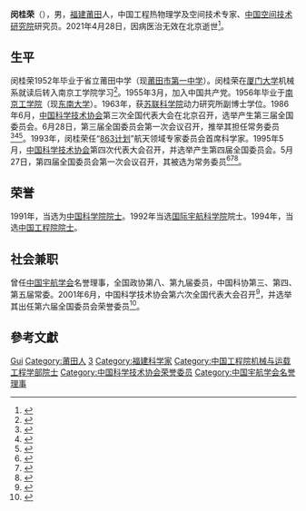 {{Infobox_Person
| name = 闵桂荣
| image = 
| box_width = 
| occupation = 
| period = 
| Sex = 男
| party = {{CPC}}
| birth_date = {{birth date|1933|06|02}}
| birth_place = {{ROC-1928}}[[福建省|福建省]][[莆田縣|莆田縣]]
| death_date = {{death date and age|2021|04|28|1933|06|02}}
| death_place = {{CHN}}[[北京市|北京市]]
| spouse = 
| relatives = 
| education = 
| past = {{Infobox_People_CAS
|学部=技术科学部
|专业=空间技术
|当选年=1991年
}}
| awards = *1980年、1990年，被评为七机部、航空航天部劳动模范
*1985年，获[[国家科学技术进步奖|国家科技进步]]特等奖（第五完成人）
*1990年，获[[国家科学技术进步奖|国家科技进步]]特等奖（第一完成人）
*1996年，获[[何梁何利基金科学与技术进步奖|何梁何利基金科学与技术进步奖]]
*1997年及2001年，获国家[[863计划|863计划]]突出贡献奖
}}
'''闵桂荣'''（{{bd|1933年|6月2日|2021年|4月28日|catIdx=Min}}），男，[[福建|福建]][[莆田|莆田]]人，中国工程热物理学及空间技术专家、[[中国空间技术研究院|中国空间技术研究院]]研究员。2021年4月28日，因病医治无效在北京逝世<ref name="death">{{cite web|url=https://finance.sina.com.cn/tech/2021-04-28/doc-ikmxzfmk9519780.shtml|title=送别！我国人造卫星开拓者闵桂荣院士逝世|publisher=新浪网|date=2021-04-28|accessdate=2021-04-28|archive-date=2021-04-28|archive-url=https://web.archive.org/web/20210428125649/https://finance.sina.com.cn/tech/2021-04-28/doc-ikmxzfmk9519780.shtml|dead-url=no}}</ref>。

== 生平 ==
闵桂荣1952年毕业于省立莆田中学（现[[莆田市第一中学|莆田市第一中学]]）。闵桂荣在[[厦门大学|厦门大学]]机械系就读后转入南京工学院学习<ref>{{Cite web |url=http://history.seu.edu.cn/s/49/t/30/a/1282/info.htm |title=魂系太空-----记中国卫星总设计师闵桂荣 |accessdate=2009-12-22 |archive-date=2019-07-13 |archive-url=https://web.archive.org/web/20190713022401/https://history.seu.edu.cn/s/49/t/30/a/1282/info.psp |dead-url=no }}</ref>。1955年3月，加入中国共产党。1956年毕业于[[南京工学院|南京工学院]]（现[[东南大学|东南大学]]）。1963年，获[[苏联科学院|苏联科学院]]动力研究所副博士学位。1986年6月，[[中国科学技术协会|中国科学技术协会]]第三次全国代表大会在北京召开，选举产生第三届全国委员会。6月28日，第三届全国委员会第一次会议召开，推举其担任常务委员<ref>{{Cite book|title=中国科学技术协会第三次全国代表大会文件汇编|last=[[中国科协研究室|中国科协研究室]]编|publisher=中国科协研究室|pages=94-96}}</ref><ref>{{Cite book|title=中国共产党组织史资料 附卷4 中华人民共和国群众团体组织 1949.10-1997.9|last=[[中共中央组织部|中共中央组织部]]，中共中央党史研究室，中央档案馆|publisher=[[中共党史出版社|中共党史出版社]]|year=2000|isbn=7-80136-318-3|location=北京|pages=408}}</ref><ref>{{Cite book|title=当代中国科学技术发展史|last=陈建新等主编|publisher=[[湖北教育出版社|湖北教育出版社]]|year=1994.10|isbn=7-5351-1355-9|pages=609|location=武汉}}</ref>。1993年，闵桂荣任“[[863计划|863计划]]”航天领域专家委员会首席科学家。1995年5月，[[中国科学技术协会|中国科学技术协会]]第四次代表大会召开，并选举产生第四届全国委员会。5月27日，第四届全国委员会第一次会议召开，其被选为常务委员<ref>{{Cite book|title=中国人物年鉴 1992|last=[[李方诗|李方诗]]等主编|publisher=北京：[[华艺出版社|华艺出版社]]|year=1992.10|isbn=7-80039-683-5|pages=475-476}}</ref><ref>{{Cite book|title=中国共产党组织史资料 附卷4 中华人民共和国群众团体组织 1949.10-1997.9|last=[[中共中央组织部|中共中央组织部]]，[[中共中央党史研究室|中共中央党史研究室]]，[[中央档案馆|中央档案馆]]|publisher=北京：[[中共党史出版社|中共党史出版社]]|year=2000|isbn=7-80136-318-3|pages=409-410}}</ref><ref>{{Cite book|title=当代中国科学技术发展史|last=[[陈建新|陈建新]]等主编|publisher=武汉：[[湖北教育出版社|湖北教育出版社]]|year=1994.10|isbn=7-5351-1355-9|pages=609-610}}</ref>。

== 荣誉 ==
1991年，当选为[[中国科学院院士|中国科学院院士]]。1992年当选[[国际宇航科学院|国际宇航科学院]]院士。1994年，当选[[中国工程院院士|中国工程院院士]]。

== 社会兼职 ==
曾任[[中国宇航学会|中国宇航学会]]名誉理事，全国政协第八、第九届委员，中国科协第三、第四、第五届常委。2001年6月，中国科学技术协会第六次全国代表大会召开<ref>{{Cite book|title=企业科协工作手册|last=本书编委会编|publisher=北京：[[科学普及出版社|科学普及出版社]]|year=2008.10|isbn=978-7-110-06976-9|pages=2-3}}</ref>，并选举其出任第六届全国委员会荣誉委员<ref>{{Cite book|title=中国科学技术协会年鉴 2003|publisher=北京：[[中国科学技术出版社|中国科学技术出版社]]|year=2003.12|isbn=7-5046-3485-9|pages=23, 123}}</ref>。

== 參考文獻 ==
{{reflist}}

{{中国科学院技术科学部院士}}
{{福建籍科学院院士}}
{{中国工程院机械与运载工程学部院士}}
{{Navboxes
| title  = 闵桂荣在[[中国宇航学会|中国宇航学会]]的职务
| list1  =
{{中国宇航学会第三届理事会}}
{{中国宇航学会第四届理事会}}
}}
{{Navboxes
| title  = 闵桂荣在[[中国科学技术协会|中国科学技术协会]]的职务
| list1  =
{{中国科学技术协会第三届全国委员会}}
{{中国科学技术协会第四届全国委员会}}
{{中国科学技术协会第五届全国委员会}}
{{中国科学技术协会第六届全国委员会}}
}}

{{Authority control}}

{{DEFAULTSORT:Min闵}}
[[Category:闵姓|Gui]]
[[Category:莆田人|Category:莆田人]]
[[Category:东南大学校友|3]]
[[Category:福建科学家|Category:福建科学家]]
[[Category:中国工程院机械与运载工程学部院士|Category:中国工程院机械与运载工程学部院士]]
[[Category:中国科学技术协会荣誉委员|Category:中国科学技术协会荣誉委员]]
[[Category:中国宇航学会名誉理事|Category:中国宇航学会名誉理事]]